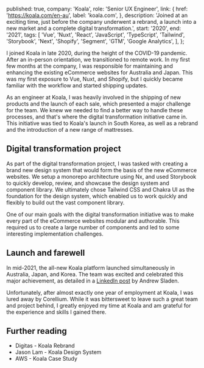 
  published: true,
  company: 'Koala',
  role: 'Senior UX Engineer',
  link: {
    href: 'https://koala.com/en-au',
    label: 'koala.com',
  },
  description:
    'Joined at an exciting time, just before the company underwent a rebrand, a launch into a new market and a complete digital transformation.',
  start: '2020',
  end: '2021',
  tags: [
    'Vue',
    'Nuxt',
    'React',
    'JavaScript',
    'TypeScript',
    'Tailwind',
    'Storybook',
    'Next',
    'Shopify',
    'Segment',
    'GTM',
    'Google Analytics',
  ],
};


I joined Koala in late 2020, during the height of the COVID-19 pandemic. After an in-person orientation, we transitioned to remote work. In my first few months at the company, I was responsible for maintaining and enhancing the existing eCommerce websites for Australia and Japan. This was my first exposure to Vue, Nuxt, and Shopify, but I quickly became familiar with the workflow and started shipping updates.

As an engineer at Koala, I was heavily involved in the shipping of new products and the launch of each sale, which presented a major challenge for the team. We knew we needed to find a better way to handle these processes, and that's where the digital transformation initiative came in. This initiative was tied to Koala's launch in South Korea, as well as a rebrand and the introduction of a new range of mattresses.

## Digital transformation project

As part of the digital transformation project, I was tasked with creating a brand new design system that would form the basis of the new eCommerce websites. We setup a monorepo architecture using Nx, and used Storybook to quickly develop, review, and showcase the design system and component library. We ultimately chose Tailwind CSS and Chakra UI as the foundation for the design system, which enabled us to work quickly and flexibly to build out the vast component library.

One of our main goals with the digital transformation initiative was to make every part of the eCommerce websites modular and authorable. This required us to create a large number of components and led to some interesting implementation challenges.

## Launch and farewell

In mid-2021, the all-new Koala platform launched simultaneously in Australia, Japan, and Korea. The team was excited and celebrated this major achievement, as detailed in a <a href="https://www.linkedin.com/posts/andrew-sladen-bb2b92a_koala-mattress-furniture-fast-free-activity-6826275860887302144-qxud">LinkedIn post</a> by Andrew Sladen.

Unfortunately, after almost exactly one year of employment at Koala, I was lured away by <Link href="/work/corellium">Corellium</Link>. While it was bittersweet to leave such a great team and project behind, I greatly enjoyed my time at Koala and am grateful for the experience and skills I gained there.

## Further reading

- <Link
    href="https://www.digitas.com/en-us/work/koala-rebrand"
    target="_blank"
    rel="noopener noreferrer"
  >
    Digitas - Koala Rebrand
  </Link>
- <Link
    href="https://www.jasonlamdesign.com/koala-design-system"
    target="_blank"
    rel="noopener noreferrer"
  >
    Jason Lam - Koala Design System
  </Link>
- <Link
    href="https://aws.amazon.com/solutions/case-studies/koala-case-study/"
    target="_blank"
    rel="noopener noreferrer"
  >
    AWS - Koala Case Study
  </Link>
